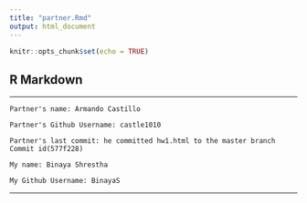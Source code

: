 ```yaml
---
title: "partner.Rmd"
output: html_document
---
```


```r
knitr::opts_chunk$set(echo = TRUE)
```

## R Markdown

---------------------------------

    Partner's name: Armando Castillo
    
    Partner's Github Username: castle1010
    
    Partner's last commit: he committed hw1.html to the master branch Commit id(577f228)
    
    My name: Binaya Shrestha
    
    My Github Username: BinayaS

---------------------------------
